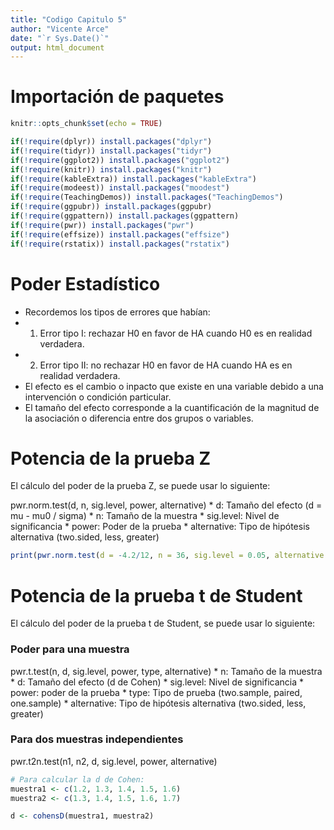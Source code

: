 ---
title: "Codigo Capitulo 5"
author: "Vicente Arce"
date: "`r Sys.Date()`"
output: html_document
---

# Importación de paquetes
```{r setup, include=FALSE}
knitr::opts_chunk$set(echo = TRUE)

if(!require(dplyr)) install.packages("dplyr")
if(!require(tidyr)) install.packages("tidyr")
if(!require(ggplot2)) install.packages("ggplot2")
if(!require(knitr)) install.packages("knitr")
if(!require(kableExtra)) install.packages("kableExtra")
if(!require(modeest)) install.packages("moodest")
if(!require(TeachingDemos)) install.packages("TeachingDemos")
if(!require(ggpubr)) install.packages(ggpubr)
if(!require(ggpattern)) install.packages(ggpattern)
if(!require(pwr)) install.packages("pwr")
if(!require(effsize)) install.packages("effsize")
if(!require(rstatix)) install.packages("rstatix")
```

# Poder Estadístico
* Recordemos los tipos de errores que habían:
* 1) Error tipo I: rechazar H0 en favor de HA cuando H0 es en realidad verdadera.
* 2) Error tipo II: no rechazar H0 en favor de HA cuando HA es en realidad verdadera.

* El efecto es el cambio o inpacto que existe en una variable debido a una intervención o condición particular.
* El tamaño del efecto corresponde a la cuantificación de la magnitud de la asociación o diferencia entre dos grupos o variables.


# Potencia de la prueba Z

El cálculo del poder de la prueba Z, se puede usar lo siguiente:

pwr.norm.test(d, n, sig.level, power, alternative)
* d: Tamaño del efecto (d = mu - mu0 / sigma)
* n: Tamaño de la muestra
* sig.level: Nivel de significancia
* power: Poder de la prueba
* alternative: Tipo de hipótesis alternativa (two.sided, less, greater)


```{r a}

print(pwr.norm.test(d = -4.2/12, n = 36, sig.level = 0.05, alternative = "two.sided"))


```

# Potencia de la prueba t de Student

El cálculo del poder de la prueba t de Student, se puede usar lo siguiente:

### Poder para una muestra

pwr.t.test(n, d, sig.level, power, type, alternative)
* n: Tamaño de la muestra
* d: Tamaño del efecto (d de Cohen)
* sig.level: Nivel de significancia
* power: poder de la prueba
* type: Tipo de prueba (two.sample, paired, one.sample)
* alternative: Tipo de hipótesis alternativa (two.sided, less, greater)

### Para dos muestras independientes

pwr.t2n.test(n1, n2, d, sig.level, power, alternative)


```{r b}
# Para calcular la d de Cohen:
muestra1 <- c(1.2, 1.3, 1.4, 1.5, 1.6)
muestra2 <- c(1.3, 1.4, 1.5, 1.6, 1.7)

d <- cohensD(muestra1, muestra2)
```
